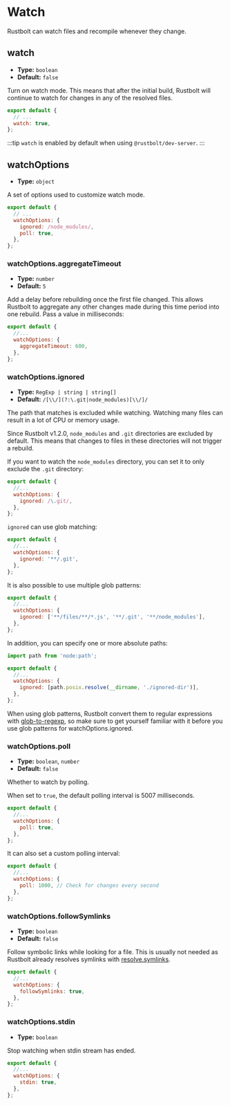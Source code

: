 
<WebpackLicense from="https://webpack.js.org/configuration/watch" />

# Watch

Rustbolt can watch files and recompile whenever they change.

## watch

- **Type:** `boolean`
- **Default:** `false`

Turn on watch mode. This means that after the initial build, Rustbolt will continue to watch for changes in any of the resolved files.

```js title="rustbolt.config.mjs"
export default {
  // ...
  watch: true,
};
```

:::tip
`watch` is enabled by default when using `@rustbolt/dev-server`.
:::

## watchOptions

- **Type:** `object`

A set of options used to customize watch mode.

```js title="rustbolt.config.mjs"
export default {
  // ...
  watchOptions: {
    ignored: /node_modules/,
    poll: true,
  },
};
```

### watchOptions.aggregateTimeout

- **Type:** `number`
- **Default:** `5`

Add a delay before rebuilding once the first file changed. This allows Rustbolt to aggregate any other changes made during this time period into one rebuild. Pass a value in milliseconds:

```js title="rustbolt.config.mjs"
export default {
  //...
  watchOptions: {
    aggregateTimeout: 600,
  },
};
```

### watchOptions.ignored

- **Type:** `RegExp | string | string[]`
- **Default:** `/[\\/](?:\.git|node_modules)[\\/]/`

The path that matches is excluded while watching. Watching many files can result in a lot of CPU or memory usage.

Since Rustbolt v1.2.0, `node_modules` and `.git` directories are excluded by default. This means that changes to files in these directories will not trigger a rebuild.

If you want to watch the `node_modules` directory, you can set it to only exclude the `.git` directory:

```js title="rustbolt.config.mjs"
export default {
  //...
  watchOptions: {
    ignored: /\.git/,
  },
};
```

`ignored` can use glob matching:

```js title="rustbolt.config.mjs"
export default {
  //...
  watchOptions: {
    ignored: '**/.git',
  },
};
```

It is also possible to use multiple glob patterns:

```js title="rustbolt.config.mjs"
export default {
  //...
  watchOptions: {
    ignored: ['**/files/**/*.js', '**/.git', '**/node_modules'],
  },
};
```

In addition, you can specify one or more absolute paths:

```js title="rustbolt.config.mjs"
import path from 'node:path';

export default {
  //...
  watchOptions: {
    ignored: [path.posix.resolve(__dirname, './ignored-dir')],
  },
};
```

When using glob patterns, Rustbolt convert them to regular expressions with [glob-to-regexp](https://github.com/fitzgen/glob-to-regexp), so make sure to get yourself familiar with it before you use glob patterns for watchOptions.ignored.

### watchOptions.poll

- **Type:** `boolean`, `number`
- **Default:** `false`

Whether to watch by polling.

When set to `true`, the default polling interval is 5007 milliseconds.

```js title="rustbolt.config.mjs"
export default {
  //...
  watchOptions: {
    poll: true,
  },
};
```

It can also set a custom polling interval:

```js title="rustbolt.config.mjs"
export default {
  //...
  watchOptions: {
    poll: 1000, // Check for changes every second
  },
};
```

### watchOptions.followSymlinks

- **Type:** `boolean`
- **Default:** `false`

Follow symbolic links while looking for a file. This is usually not needed as Rustbolt already resolves symlinks with [resolve.symlinks](/config/resolve#resolvesymlinks).

```js title="rustbolt.config.mjs"
export default {
  //...
  watchOptions: {
    followSymlinks: true,
  },
};
```

### watchOptions.stdin

- **Type:** `boolean`

Stop watching when stdin stream has ended.

```js title="rustbolt.config.mjs"
export default {
  //...
  watchOptions: {
    stdin: true,
  },
};
```
